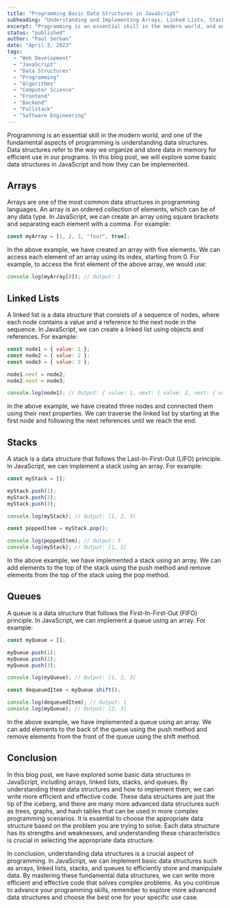 ```yaml
---
title: "Programming Basic Data Structures in JavaScript"
subheading: "Understanding and Implementing Arrays, Linked Lists, Stacks, and Queues."
excerpt: "Programming is an essential skill in the modern world, and one of the fundamental aspects of programming is understanding data structures. Data structures refer to the way we organize and store data in memory for efficient use in our programs. In this blog post, we will explore some basic data structures in JavaScript and how they can be implemented."
status: "published"
author: "Paul Serban"
date: "April 3, 2023"
tags:
  - "Web Development"
  - "JavaScript"
  - "Data Structures"
  - "Programming"
  - "Algorithms"
  - "Computer Science"
  - "Frontend"
  - "Backend"
  - "Fullstack"
  - "Software Engineering"
---
```


Programming is an essential skill in the modern world, and one of the fundamental aspects of programming is understanding data structures. Data structures refer to the way we organize and store data in memory for efficient use in our programs. In this blog post, we will explore some basic data structures in JavaScript and how they can be implemented.

## Arrays
Arrays are one of the most common data structures in programming languages. An array is an ordered collection of elements, which can be of any data type. In JavaScript, we can create an array using square brackets and separating each element with a comma. For example:

```javascript
const myArray = [1, 2, 3, "four", true];
```
In the above example, we have created an array with five elements. We can access each element of an array using its index, starting from 0. For example, to access the first element of the above array, we would use:

```javascript
console.log(myArray[0]); // Output: 1
```

## Linked Lists
A linked list is a data structure that consists of a sequence of nodes, where each node contains a value and a reference to the next node in the sequence. In JavaScript, we can create a linked list using objects and references. For example:

```javascript
const node1 = { value: 1 };
const node2 = { value: 2 };
const node3 = { value: 3 };

node1.next = node2;
node2.next = node3;

console.log(node1); // Output: { value: 1, next: { value: 2, next: { value: 3 } } }
```

In the above example, we have created three nodes and connected them using their next properties. We can traverse the linked list by starting at the first node and following the next references until we reach the end.

## Stacks
A stack is a data structure that follows the Last-In-First-Out (LIFO) principle. In JavaScript, we can implement a stack using an array. For example:

```javascript
const myStack = [];

myStack.push(1);
myStack.push(2);
myStack.push(3);

console.log(myStack); // Output: [1, 2, 3]

const poppedItem = myStack.pop();

console.log(poppedItem); // Output: 3
console.log(myStack); // Output: [1, 2]
```
In the above example, we have implemented a stack using an array. We can add elements to the top of the stack using the push method and remove elements from the top of the stack using the pop method.

## Queues
A queue is a data structure that follows the First-In-First-Out (FIFO) principle. In JavaScript, we can implement a queue using an array. For example:

```javascript
const myQueue = [];

myQueue.push(1);
myQueue.push(2);
myQueue.push(3);

console.log(myQueue); // Output: [1, 2, 3]

const dequeuedItem = myQueue.shift();

console.log(dequeuedItem); // Output: 1
console.log(myQueue); // Output: [2, 3]
```

In the above example, we have implemented a queue using an array. We can add elements to the back of the queue using the push method and remove elements from the front of the queue using the shift method.

## Conclusion
In this blog post, we have explored some basic data structures in JavaScript, including arrays, linked lists, stacks, and queues. By understanding these data structures and how to implement them, we can write more efficient and effective code. These data structures are just the tip of the iceberg, and there are many more advanced data structures such as trees, graphs, and hash tables that can be used in more complex programming scenarios. It is essential to choose the appropriate data structure based on the problem you are trying to solve. Each data structure has its strengths and weaknesses, and understanding these characteristics is crucial in selecting the appropriate data structure.

In conclusion, understanding data structures is a crucial aspect of programming. In JavaScript, we can implement basic data structures such as arrays, linked lists, stacks, and queues to efficiently store and manipulate data. By mastering these fundamental data structures, we can write more efficient and effective code that solves complex problems. As you continue to advance your programming skills, remember to explore more advanced data structures and choose the best one for your specific use case.